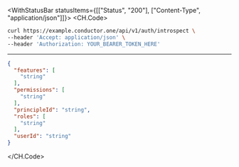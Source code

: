 

<WithStatusBar statusItems={[["Status", "200"], ["Content-Type", "application/json"]]}>
  <CH.Code>
  ```bash Example Request
  curl https://example.conductor.one/api/v1/auth/introspect \
--header 'Accept: application/json' \
--header 'Authorization: YOUR_BEARER_TOKEN_HERE'
  ```
  ---

  ```json Example Response
  {
    "features": [
      "string"
    ],
    "permissions": [
      "string"
    ],
    "principleId": "string",
    "roles": [
      "string"
    ],
    "userId": "string"
  }
  ```
  </CH.Code>
</WithStatusBar>
